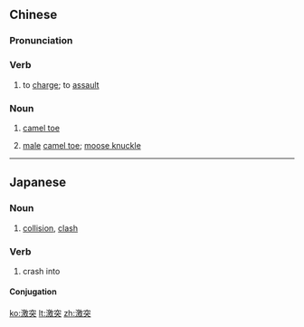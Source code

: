 ==Chinese==
{{zh-forms}}

===Pronunciation===
{{zh-pron
|m=jī突
|c=gik1 dat6
|cat=v,n
}}

===Verb===
{{zh-verb}}

# to [[charge]]; to [[assault]]

===Noun===
{{zh-noun}}

# {{lb|zh|slang}} [[camel toe]]
# {{lb|zh|slang}} [[male]] [[camel toe]]; [[moose knuckle]]

----

==Japanese==
{{ja-kanjitab|げき|とつ|yomi=on}}

===Noun===
{{ja-noun|げきとつ}}
# [[collision]], [[clash]]

===Verb===
{{ja-verb-suru|げきとつ}}

# crash into

====Conjugation====
{{ja-suru|げきとつ}}

[[ko:激突]]
[[lt:激突]]
[[zh:激突]]